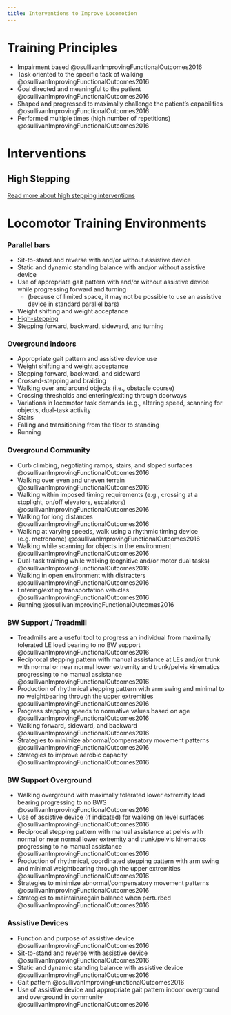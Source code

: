 ```yaml
---
title: Interventions to Improve Locomotion
---
```




# Training Principles

- Impairment based @osullivanImprovingFunctionalOutcomes2016 
- Task oriented to the specific task of walking @osullivanImprovingFunctionalOutcomes2016 
- Goal directed and meaningful to the patient @osullivanImprovingFunctionalOutcomes2016 
- Shaped and progressed to maximally challenge the patient’s capabilities @osullivanImprovingFunctionalOutcomes2016 
- Performed multiple times (high number of repetitions) @osullivanImprovingFunctionalOutcomes2016 


# Interventions

## High Stepping

[Read more about high stepping interventions]({{< var ref-intervention.high-stepping >}})

# Locomotor Training Environments

:::{layout-ncol="3"}

### Parallel bars

- Sit-to-stand and reverse with and/or without assistive device
- Static and dynamic standing balance with and/or without assistive device
- Use of appropriate gait pattern with and/or without assistive device while progressing forward and turning 
    - (because of limited space, it may not be possible to use an assistive device in standard parallel bars)
- Weight shifting and weight acceptance
- [High-stepping](#high-stepping)
- Stepping forward, backward, sideward, and turning


### Overground indoors

- Appropriate gait pattern and assistive device use
- Weight shifting and weight acceptance
- Stepping forward, backward, and sideward
- Crossed-stepping and braiding
- Walking over and around objects (i.e., obstacle course)
- Crossing thresholds and entering/exiting through doorways
- Variations in locomotor task demands (e.g., altering speed, scanning for objects, dual-task activity
- Stairs
- Falling and transitioning from the floor to standing
- Running


### Overground Community

- Curb climbing, negotiating ramps, stairs, and sloped surfaces @osullivanImprovingFunctionalOutcomes2016
- Walking over even and uneven terrain @osullivanImprovingFunctionalOutcomes2016
- Walking within imposed timing requirements (e.g., crossing at a stoplight, on/off elevators, escalators) @osullivanImprovingFunctionalOutcomes2016
- Walking for long distances @osullivanImprovingFunctionalOutcomes2016
- Walking at varying speeds, walk using a rhythmic timing device (e.g. metronome) @osullivanImprovingFunctionalOutcomes2016
- Walking while scanning for objects in the environment @osullivanImprovingFunctionalOutcomes2016
- Dual-task training while walking (cognitive and/or motor dual tasks) @osullivanImprovingFunctionalOutcomes2016
- Walking in open environment with distracters @osullivanImprovingFunctionalOutcomes2016
- Entering/exiting transportation vehicles @osullivanImprovingFunctionalOutcomes2016
- Running @osullivanImprovingFunctionalOutcomes2016


### BW Support / Treadmill

- Treadmills are a useful tool to progress an individual from maximally tolerated LE load bearing to no BW support @osullivanImprovingFunctionalOutcomes2016
- Reciprocal stepping pattern with manual assistance at LEs and/or trunk with normal or near normal lower extremity and trunk/pelvis kinematics progressing to no manual assistance @osullivanImprovingFunctionalOutcomes2016
- Production of rhythmical stepping pattern with arm swing and minimal to no weightbearing through the upper extremities @osullivanImprovingFunctionalOutcomes2016
- Progress stepping speeds to normative values based on age @osullivanImprovingFunctionalOutcomes2016
- Walking forward, sideward, and backward @osullivanImprovingFunctionalOutcomes2016
- Strategies to minimize abnormal/compensatory movement patterns @osullivanImprovingFunctionalOutcomes2016
- Strategies to improve aerobic capacity @osullivanImprovingFunctionalOutcomes2016

### BW Support Overground

- Walking overground with maximally tolerated lower extremity load bearing progressing to no BWS @osullivanImprovingFunctionalOutcomes2016
- Use of assistive device (if indicated) for walking on level surfaces @osullivanImprovingFunctionalOutcomes2016
- Reciprocal stepping pattern with manual assistance at pelvis with normal or near normal lower extremity and trunk/pelvis kinematics progressing to no manual assistance @osullivanImprovingFunctionalOutcomes2016
- Production of rhythmical, coordinated stepping pattern with arm swing and minimal weightbearing through the upper extremities @osullivanImprovingFunctionalOutcomes2016
- Strategies to minimize abnormal/compensatory movement patterns @osullivanImprovingFunctionalOutcomes2016
- Strategies to maintain/regain balance when perturbed @osullivanImprovingFunctionalOutcomes2016

### Assistive Devices

- Function and purpose of assistive device @osullivanImprovingFunctionalOutcomes2016
- Sit-to-stand and reverse with assistive device @osullivanImprovingFunctionalOutcomes2016
- Static and dynamic standing balance with assistive device @osullivanImprovingFunctionalOutcomes2016
- Gait pattern @osullivanImprovingFunctionalOutcomes2016
- Use of assistive device and appropriate gait pattern indoor overground and overground in community @osullivanImprovingFunctionalOutcomes2016

:::